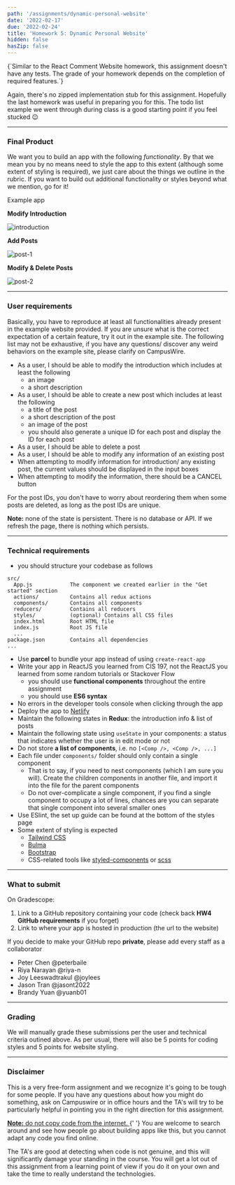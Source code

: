```yaml
---
path: '/assignments/dynamic-personal-website'
date: '2022-02-17'
due: '2022-02-24'
title: 'Homework 5: Dynamic Personal Website'
hidden: false
hasZip: false
---
```



<InfoMessage showIcon>
  {`Similar to the React Comment Website homework, this assignment doesn't have any tests.
  The grade of your homework depends on the completion of required features.`}
</InfoMessage>

Again, there's no zipped implementation stub for this assignment. Hopefully the last homework was useful in preparing you for this.
The todo list example we went through during class is a good starting point if you feel stucked 😉

---

### Final Product

We want you to build an app with the following _functionality_.
By that we mean you by no means need to style the app to this extent (although some extent of styling is required), we just care about the things we outline in the rubric. If you want to build out additional functionality or styles beyond what we mention, go for it!

<BtnAnchor href="https://cis197-dynamic-personal-website.netlify.app/" target="_BLANK">
  Example app
</BtnAnchor>


**Modify Introduction**

![introduction](https://i.ibb.co/1GFNqCF/introduction.gif)

**Add Posts**

![post-1](https://i.ibb.co/R7X6dBP/post-1.gif)

**Modify & Delete Posts**

![post-2](https://i.ibb.co/CbVs4Xc/post-2.gif)

---

### User requirements

Basically, you have to reproduce at least all functionalities already present in the example website provided.
If you are unsure what is the correct expectation of a certain feature, try it out in the example site.
The following list may not be exhaustive, if you have any questions/ discover any weird behaviors on the example site, please clarify on CampusWire.

- As a user, I should be able to modify the introduction which includes at least the following
  - an image
  - a short description
- As a user, I should be able to create a new post which includes at least the following
  - a title of the post
  - a short description of the post
  - an image of the post
  - you should also generate a unique ID for each post and display the ID for each post
- As a user, I should be able to delete a post
- As a user, I should be able to modify any information of an existing post
- When attempting to modify information for introduction/ any existing post, the current values should be displayed in the input boxes
- When attempting to modify the information, there should be a CANCEL button

For the post IDs, you don't have to worry about reordering them when some posts are deleted, as long as the post IDs are unique.

**Note:** none of the state is persistent. There is no database or API. If we refresh the page, there is nothing which persists.

---

### Technical requirements

- you should structure your codebase as follows
```
src/
  App.js            The component we created earlier in the "Get started" section
  actions/          Contains all redux actions
  components/       Contains all components
  reducers/         Contains all reducers
  styles/           (optional) Contains all CSS files
  index.html        Root HTML file
  index.js          Root JS file
  ...
package.json        Contains all dependencies
...
```
- Use **parcel** to bundle your app instead of using `create-react-app`
- Write your app in ReactJS you learned from CIS 197, not the ReactJS you learned from some random tutorials or Stackover Flow
  - you should use **functional components** throughout the entire assignment
  - you should use **ES6 syntax**
- No errors in the developer tools console when clicking through the app
- Deploy the app to [Netlify](https://www.netlify.com/)
- Maintain the following states in **Redux**: the introduction info & list of posts
- Maintain the following state using `useState` in your components: a status that indicates whether the user is in edit mode or not
- Do not store **a list of components**, i.e. no `[<Comp />, <Comp />, ...]`
- Each file under `components/` folder should only contain a single component
  - That is to say, if you need to nest components (which I am sure you will). Create the children components in another file, and import it into the file for the parent components
  - Do not over-complicate a single component, if you find a single component to occupy a lot of lines, chances are you can separate that single component into several smaller ones
- Use ESlint, the set up guide can be found at the bottom of the styles page
- Some extent of styling is expected
  - [Tailwind CSS](https://tailwindcss.com/)
  - [Bulma](https://bulma.io/)
  - [Bootstrap](https://getbootstrap.com/)
  - CSS-related tools like [styled-components](https://styled-components.com/) or [scss](https://sass-lang.com/)

---

### What to submit

On Gradescope:

1. Link to a GitHub repository containing your code (check back **HW4 GitHub requirements** if you forget)
1. Link to where your app is hosted in production (the url to the website)

If you decide to make your GitHub repo **private**, please add every staff as a collaborator
- Peter Chen @peterbaile
- Riya Narayan @riya-n
- Joy Leeswadtrakul @joylees
- Jason Tran @jasont2022
- Brandy Yuan @yuanb01

---

### Grading

We will manually grade these submissions per the user and technical criteria outined above.
As per usual, there will also be 5 points for coding styles and 5 points for website styling.

---

### Disclaimer

This is a very free-form assignment and we recognize it's going to be tough for some people. If you have any questions about how you might do something, ask on Campuswire or in office hours and the TA's will try to be particularly helpful in pointing you in the right direction for this assignment.

<ErrorMessage showIcon>
  <p>
    <u>
      <strong>Note:</strong> do not copy code from the internet.
    </u>{' '}
    You are welcome to search around and see how people go about building apps
    like this, but you cannot adapt any code you find online.
  </p>
  <p>
    The TA's are good at detecting when code is not genuine, and this will
    significantly damage your standing in the course. You will get a lot out of
    this assignment from a learning point of view if you do it on your own and
    take the time to really understand the technologies.
  </p>
</ErrorMessage>